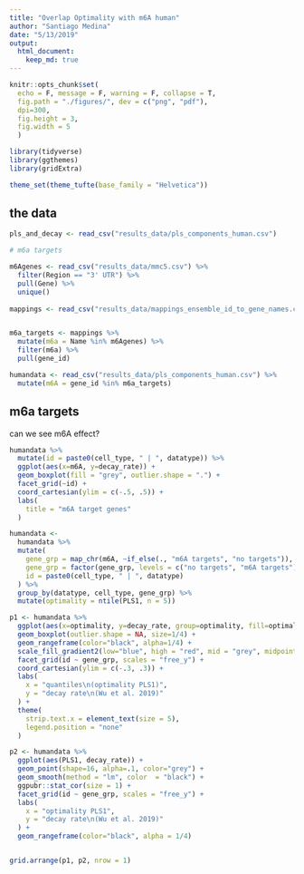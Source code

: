 ```yaml
---
title: "Overlap Optimality with m6A human"
author: "Santiago Medina"
date: "5/13/2019"
output: 
  html_document:
    keep_md: true
---
```


```r
knitr::opts_chunk$set(
  echo = F, message = F, warning = F, collapse = T,
  fig.path = "./figures/", dev = c("png", "pdf"),
  dpi=300,
  fig.height = 3,
  fig.width = 5
  )

library(tidyverse)
library(ggthemes)
library(gridExtra)

theme_set(theme_tufte(base_family = "Helvetica"))

```

## the data

```r
pls_and_decay <- read_csv("results_data/pls_components_human.csv")

# m6a targets

m6Agenes <- read_csv("results_data/mmc5.csv") %>% 
  filter(Region == "3' UTR") %>% 
  pull(Gene) %>% 
  unique()
  
mappings <- read_csv("results_data/mappings_ensemble_id_to_gene_names.csv")


m6a_targets <- mappings %>% 
  mutate(m6a = Name %in% m6Agenes) %>% 
  filter(m6a) %>% 
  pull(gene_id)

humandata <- read_csv("results_data/pls_components_human.csv") %>% 
  mutate(m6A = gene_id %in% m6a_targets)
```

## m6a targets

can we see m6A effect?

```r
humandata %>% 
  mutate(id = paste0(cell_type, " | ", datatype)) %>% 
  ggplot(aes(x=m6A, y=decay_rate)) +
  geom_boxplot(fill = "grey", outlier.shape = ".") +
  facet_grid(~id) +
  coord_cartesian(ylim = c(-.5, .5)) +
  labs(
    title = "m6A target genes"
  )
```


```r
humandata <- 
  humandata %>% 
  mutate(
    gene_grp = map_chr(m6A, ~if_else(., "m6A targets", "no targets")),
    gene_grp = factor(gene_grp, levels = c("no targets", "m6A targets")),
    id = paste0(cell_type, " | ", datatype)
  ) %>% 
  group_by(datatype, cell_type, gene_grp) %>% 
  mutate(optimality = ntile(PLS1, n = 5))

p1 <- humandata %>% 
  ggplot(aes(x=optimality, y=decay_rate, group=optimality, fill=optimality))  +
  geom_boxplot(outlier.shape = NA, size=1/4) +
  geom_rangeframe(color="black", alpha=1/4) +
  scale_fill_gradient2(low="blue", high = "red", mid = "grey", midpoint = 3) +
  facet_grid(id ~ gene_grp, scales = "free_y") +
  coord_cartesian(ylim = c(-.3, .3)) +
  labs(
    x = "quantiles\n(optimality PLS1)",
    y = "decay rate\n(Wu et al. 2019)"
  ) +
  theme(
    strip.text.x = element_text(size = 5),
    legend.position = "none"
  )

p2 <- humandata %>% 
  ggplot(aes(PLS1, decay_rate)) +
  geom_point(shape=16, alpha=.1, color="grey") +
  geom_smooth(method = "lm", color  = "black") +
  ggpubr::stat_cor(size = 1) +
  facet_grid(id ~ gene_grp, scales = "free_y") +
  labs(
    x = "optimality PLS1",
    y = "decay rate\n(Wu et al. 2019)"
  ) +
  geom_rangeframe(color="black", alpha = 1/4)


grid.arrange(p1, p2, nrow = 1)
```

